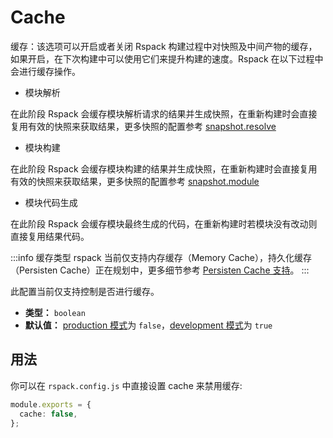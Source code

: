 # Cache

缓存：该选项可以开启或者关闭 Rspack 构建过程中对快照及中间产物的缓存，如果开启，在下次构建中可以使用它们来提升构建的速度。Rspack 在以下过程中会进行缓存操作。

- 模块解析

在此阶段 Rspack 会缓存模块解析请求的结果并生成快照，在重新构建时会直接复用有效的快照来获取结果，更多快照的配置参考 [snapshot.resolve](config/snapshot#snapshotresolve)

- 模块构建

在此阶段 Rspack 会缓存模块构建的结果并生成快照，在重新构建时会直接复用有效的快照来获取结果，更多快照的配置参考 [snapshot.module](config/snapshot#snapshotmodule)

- 模块代码生成

在此阶段 Rspack 会缓存模块最终生成的代码，在重新构建时若模块没有改动则直接复用结果代码。

:::info 缓存类型
rspack 当前仅支持内存缓存（Memory Cache），持久化缓存（Persisten Cache）正在规划中，更多细节参考 [Persisten Cache 支持](misc/roadmap#persisten-cache-支持)。
:::

此配置当前仅支持控制是否进行缓存。

- **类型：** `boolean`
- **默认值：** [production 模式](config/mode#production)为 `false`，[development 模式](config/mode#development)为 `true`

## 用法

你可以在 `rspack.config.js` 中直接设置 cache 来禁用缓存:

```ts title="rspack.config.js"
module.exports = {
  cache: false,
};
```
